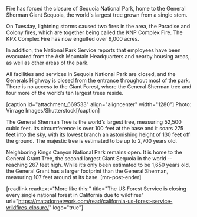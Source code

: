 Fire has forced the closure of Sequoia National Park, home to the General Sherman Giant Sequoia, the world's largest tree grown from a single stem. 

On Tuesday, lightning storms caused two fires in the area, the Paradise and Colony fires, which are together being called the KNP Complex Fire. The KPX Complex Fire has now engulfed over 9,000 acres.  

In addition, the National Park Service reports that employees have been evacuated from the Ash Mountain Headquarters and nearby housing areas, as well as other areas of the park. 

All facilities and services in Sequoia National Park are closed, and the Generals Highway is closed from the entrance throughout most of the park. There is no access to the Giant Forest, where the General Sherman tree and four more of the world’s ten largest trees reside. 

[caption id="attachment_669533" align="aligncenter" width="1280"] Photo: Virrage Images/Shutterstock[/caption]

The General Sherman Tree is the world’s largest tree, measuring 52,500 cubic feet. Its circumference is over 100 feet at the base and it soars 275 feet into the sky, with its lowest branch an astonishing height of 130 feet off the ground. The majestic tree is estimated to be up to 2,700 years old.  

Neighboring Kings Canyon National Park remains open. It is home to the General Grant Tree, the second largest Giant Sequoia in the world -- reaching 267 feet high. While it’s only been estimated to be 1,650 years old, the General Grant has a larger footprint than the General Sherman, measuring 107 feet around at its base. [mn-post-ender]   

[readlink readtext="More like this:" title="The US Forest Service is closing every single national forest in California due to wildfires" url="https://matadornetwork.com/read/california-us-forest-service-wildfires-closure/" logo="true"]
